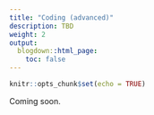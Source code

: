 ```yaml
---
title: "Coding (advanced)"
description: TBD
weight: 2
output:
  blogdown::html_page:
    toc: false
---
```


```r
knitr::opts_chunk$set(echo = TRUE)
```

Coming soon.